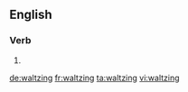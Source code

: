 ==English==

===Verb===
{{head|en|present participle}}

# {{present participle of|waltz|lang=en}}

[[de:waltzing]]
[[fr:waltzing]]
[[ta:waltzing]]
[[vi:waltzing]]